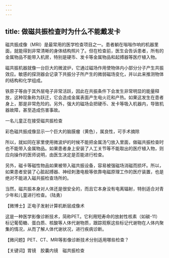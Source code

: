 ```yaml
---
---
---
```

title: 做磁共振检查时为什么不能戴发卡
---




磁共振成像（MRI）是最常用的医学检查项目之一。患者躺在嗡嗡作响的机器里面，就能得到非常清晰的身体结构照片了。但在检查前，医生会告诉患者，所有的金属物品不能带入机房，特别是硬币、发卡等金属物品和起搏器等医疗植入物。

磁共振机器就像一台巨大的微波炉，它通过磁场作用使物体内小部分分子产生共振效应。敏感的探测器会记录下共振分子所产生的微弱磁场变化，并以此来推测物体的结构和化学组成。

铁原子等由于其外层电子非常活跃，因此在共振条件下会发生非常明显的能量释放，这种现象称为跃迁，它会造成金属表面产生电火花和产热。如果这发生在患者身上，那是非常危险的。另外，强大的磁场会把硬币、发卡等吸入机器内，导致机器故障，甚至造成伤害事故。

一名儿童正在接受磁共振检查



彩色磁共振成像显示一个巨大的脑膜瘤（黄色），属良性，可手术摘除



所以，就如同在家里使用微波炉的时候不能把金属汤勺放入里面，做磁共振检查时也不能带入金属物品。如果患者身上安装了人工关节等不能取出的医疗植入物，则应向操作的医师说明，由医生决定是否能进行检查。

另外，磁卡等磁性物品如果被带入磁共振设备，容易被强磁场消磁而损坏。所以，如果患者安装了心脏起搏器、神经刺激电极等依靠电磁原理工作的医疗装置，也是绝对不能进入磁共振检查场所的。

当然，磁共振本身对人体还是很安全的，而且它本身没有电离辐射，特别适合对青少年和儿童进行检查。（陆勇）





【微博士】正电子发射计算机断层成像术

这是一种医学影像诊断技术，简称PET。它利用短寿命的放射性核素（如碳-11）标记葡萄糖、蛋白质、核酸等人体代谢物质，跟踪观察这些标记代谢物在人体内聚集的情况，从而了解人体代谢状况，进行疾病诊断。

【微问题】PET、CT、MRI等影像诊断技术分别适用哪些检查？

【关键词】胃镜　胶囊内镜　磁共振检查